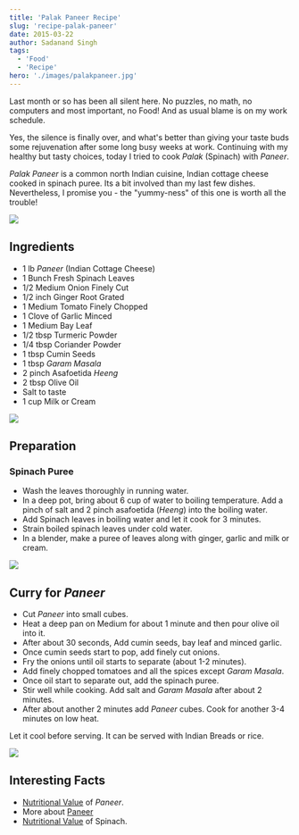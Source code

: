 ```yaml
---
title: 'Palak Paneer Recipe'
slug: 'recipe-palak-paneer'
date: 2015-03-22
author: Sadanand Singh
tags:
  - 'Food'
  - 'Recipe'
hero: './images/palakpaneer.jpg'
---
```


Last month or so has been all silent here. No puzzles, no math, no
computers and most important, no Food! And as usual blame is on my work
schedule.

Yes, the silence is finally over, and what's better than giving your
taste buds some rejuvenation after some long busy weeks at work.
Continuing with my healthy but tasty choices, today I tried to cook
_Palak_ (Spinach) with _Paneer_.

_Palak_ _Paneer_ is a common north Indian cuisine, Indian cottage cheese
cooked in spinach puree. Its a bit involved than my last few dishes.
Nevertheless, I promise you - the "yummy-ness" of this one is worth all
the trouble!

![](https://res.cloudinary.com/sadanandsingh/image/upload/v1496963332/PalakPaneer1_ugytqp.jpg)

## Ingredients

- 1 lb _Paneer_ (Indian Cottage Cheese)
- 1 Bunch Fresh Spinach Leaves
- 1/2 Medium Onion Finely Cut
- 1/2 inch Ginger Root Grated
- 1 Medium Tomato Finely Chopped
- 1 Clove of Garlic Minced
- 1 Medium Bay Leaf
- 1/2 tbsp Turmeric Powder
- 1/4 tbsp Coriander Powder
- 1 tbsp Cumin Seeds
- 1 tbsp _Garam_ _Masala_
- 2 pinch Asafoetida _Heeng_
- 2 tbsp Olive Oil
- Salt to taste
- 1 cup Milk or Cream

![](https://res.cloudinary.com/sadanandsingh/image/upload/v1496963332/PalakPaneer2_fdmyku.jpg)

## Preparation

### Spinach Puree

- Wash the leaves thoroughly in running water.
- In a deep pot, bring about 6 cup of water to boiling temperature.
  Add a pinch of salt and 2 pinch asafoetida (_Heeng_) into the
  boiling water.
- Add Spinach leaves in boiling water and let it cook for 3 minutes.
- Strain boiled spinach leaves under cold water.
- In a blender, make a puree of leaves along with ginger, garlic and
  milk or cream.

![](https://res.cloudinary.com/sadanandsingh/image/upload/v1496963333/PalakPaneer3_ckjnjp.jpg)

## Curry for _Paneer_

- Cut _Paneer_ into small cubes.
- Heat a deep pan on Medium for about 1 minute and then pour olive oil
  into it.
- After about 30 seconds, Add cumin seeds, bay leaf and minced garlic.
- Once cumin seeds start to pop, add finely cut onions.
- Fry the onions until oil starts to separate (about 1-2 minutes).
- Add finely chopped tomatoes and all the spices except _Garam_
  _Masala_.
- Once oil start to separate out, add the spinach puree.
- Stir well while cooking. Add salt and _Garam_ _Masala_ after about 2 minutes.
- After about another 2 minutes add _Paneer_ cubes. Cook for another
  3-4 minutes on low heat.

Let it cool before serving. It can be served with Indian Breads or rice.

![](https://res.cloudinary.com/sadanandsingh/image/upload/v1496963332/PalakPaneer_me9asd.jpg)

## Interesting Facts

- [Nutritional Value](https://nutritiondata.self.com/facts/recipe/1770692/2) of _Paneer_.
- More about [Paneer](https://en.wikipedia.org/wiki/Paneer)
- [Nutritional Value](https://www.whfoods.com/genpage.php?tname=foodspice&dbid=43) of Spinach.
